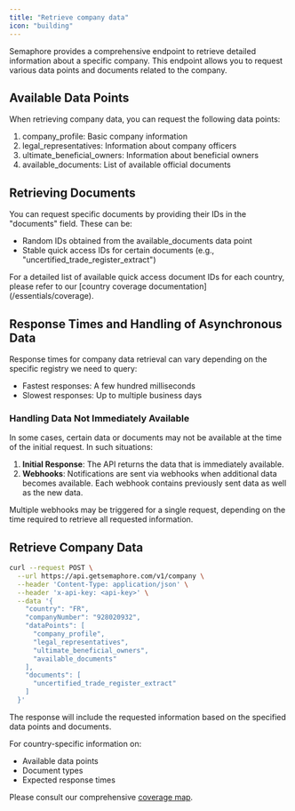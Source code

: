 ```yaml
---
title: "Retrieve company data"
icon: "building"
---
```


Semaphore provides a comprehensive endpoint to retrieve detailed information about a specific company. This endpoint allows you to request various data points and documents related to the company.

## Available Data Points

When retrieving company data, you can request the following data points:

1. company_profile: Basic company information
2. legal_representatives: Information about company officers
3. ultimate_beneficial_owners: Information about beneficial owners
4. available_documents: List of available official documents

## Retrieving Documents

You can request specific documents by providing their IDs in the "documents" field. These can be:

- Random IDs obtained from the available_documents data point
- Stable quick access IDs for certain documents (e.g., "uncertified_trade_register_extract")

<Info>
  For a detailed list of available quick access document IDs for each country, please refer to our [country coverage
  documentation](/essentials/coverage).
</Info>

## Response Times and Handling of Asynchronous Data

Response times for company data retrieval can vary depending on the specific registry we need to query:

- Fastest responses: A few hundred milliseconds
- Slowest responses: Up to multiple business days

### Handling Data Not Immediately Available

In some cases, certain data or documents may not be available at the time of the initial request. In such situations:

1. **Initial Response**: The API returns the data that is immediately available.
2. **Webhooks**: Notifications are sent via webhooks when additional data becomes available. Each webhook contains previously sent data as well as the new data.

Multiple webhooks may be triggered for a single request, depending on the time required to retrieve all requested information.

## Retrieve Company Data

```bash Request
curl --request POST \
  --url https://api.getsemaphore.com/v1/company \
  --header 'Content-Type: application/json' \
  --header 'x-api-key: <api-key>' \
  --data '{
    "country": "FR",
    "companyNumber": "928020932",
    "dataPoints": [
      "company_profile",
      "legal_representatives",
      "ultimate_beneficial_owners",
      "available_documents"
    ],
    "documents": [
      "uncertified_trade_register_extract"
    ]
  }'
```

The response will include the requested information based on the specified data points and documents.

<Info>
For country-specific information on:

- Available data points
- Document types
- Expected response times

Please consult our comprehensive [coverage map](/essentials/coverage).

</Info>
